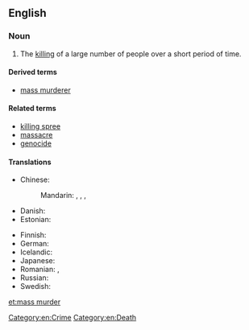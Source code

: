 ==English==
{{wikipedia}}

===Noun===
{{en-noun|head=[[mass]] [[murder]]}}

# The [[killing]] of a large number of people over a short period of time.

====Derived terms====
* [[mass murderer]]

====Related terms====
* [[killing spree]]
* [[massacre]]
* [[genocide]]

====Translations====
{{trans-top|successive killing of many people}}
* Chinese:
*: Mandarin: {{t|cmn|大規模屠殺|sc=Hani}}, {{t|cmn|大规模屠杀|tr=dàguīmó túshā|sc=Hani}}, {{t+|cmn|大屠殺|sc=Hani}}, {{t|cmn|大屠杀|tr=dàtúshā|sc=Hani}}
* Danish: {{t|da|massemord|n}}
* Estonian: {{t+|et|massimõrv}}
{{trans-mid}}
* Finnish: {{t+|fi|joukkomurha}}
* German: {{t+|de|Massenmord|m}}
* Icelandic: {{t+|is|fjöldamorð|n}}
* Japanese: {{t|ja|大量虐殺|tr=tairyō-gyakusatsu}}
* Romanian: {{t|ro|ucidere în masă|f}}, {{t|ro|asasinare în masă}}
* Russian: {{t|ru|массовое убийство|n|tr=mássovoje ubíjstvo|sc=Cyrl}}
* Swedish: {{t+|sv|massmord|c}}
{{trans-bottom}}

[[Category:en:Crime]]
[[Category:en:Death]]

[[et:mass murder]]